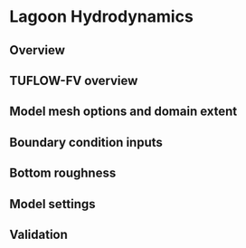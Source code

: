 # Lagoon Hydrodynamics 

## Overview

## TUFLOW-FV overview

## Model mesh options and domain extent

## Boundary condition inputs

## Bottom roughness

## Model settings
  
## Validation
